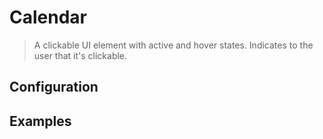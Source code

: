 
# Calendar

> A clickable UI element with active and hover states. Indicates to the user that it's clickable.

<CodeBlock>
  <Calendar numMonths={2} />
</CodeBlock>

## Configuration

<ConfigBlock of={Calendar} />

## Examples

<CodeBlock title="Single">
  <Calendar />
</CodeBlock>

<CodeBlock title="Multiple">
  <Calendar numMonths={2} />
</CodeBlock>

<CodeBlock title="Range">
  <Calendar numMonths={1} value={[{ from: dayjs(), to: dayjs().add(7, 'd') }]} />
</CodeBlock>

<CodeBlock title="Multiple Ranges">
  <Calendar
    numMonths={1}
    value={[
      { from: dayjs(), to: dayjs().add(7, 'd'), color: '#F00' },
      { from: dayjs().add(9, 'd'), to: dayjs().add(16, 'd') }
    ]}
  />
</CodeBlock>

<CodeBlock title="Merging Ranges">
  <Calendar
    numMonths={1}
    mergeColor="#22AA22"
    value={[
      { from: dayjs(), to: dayjs().add(7, 'd'), color: '#F00' },
      { from: dayjs().add(4, 'd'), to: dayjs().add(16, 'd') }
    ]}
  />
</CodeBlock>
